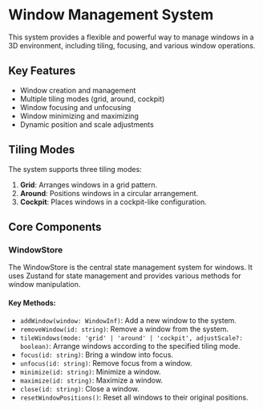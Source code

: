 # Window Management System

This system provides a flexible and powerful way to manage windows in a 3D environment, including tiling, focusing, and various window operations.

## Key Features

- Window creation and management
- Multiple tiling modes (grid, around, cockpit)
- Window focusing and unfocusing
- Window minimizing and maximizing
- Dynamic position and scale adjustments

## Tiling Modes

The system supports three tiling modes:

1. **Grid**: Arranges windows in a grid pattern.
2. **Around**: Positions windows in a circular arrangement.
3. **Cockpit**: Places windows in a cockpit-like configuration.

## Core Components

### WindowStore

The WindowStore is the central state management system for windows. It uses Zustand for state management and provides various methods for window manipulation.

#### Key Methods:

- `addWindow(window: WindowInf)`: Add a new window to the system.
- `removeWindow(id: string)`: Remove a window from the system.
- `tileWindows(mode: 'grid' | 'around' | 'cockpit', adjustScale?: boolean)`: Arrange windows according to the specified tiling mode.
- `focus(id: string)`: Bring a window into focus.
- `unfocus(id: string)`: Remove focus from a window.
- `minimize(id: string)`: Minimize a window.
- `maximize(id: string)`: Maximize a window.
- `close(id: string)`: Close a window.
- `resetWindowPositions()`: Reset all windows to their original positions.


